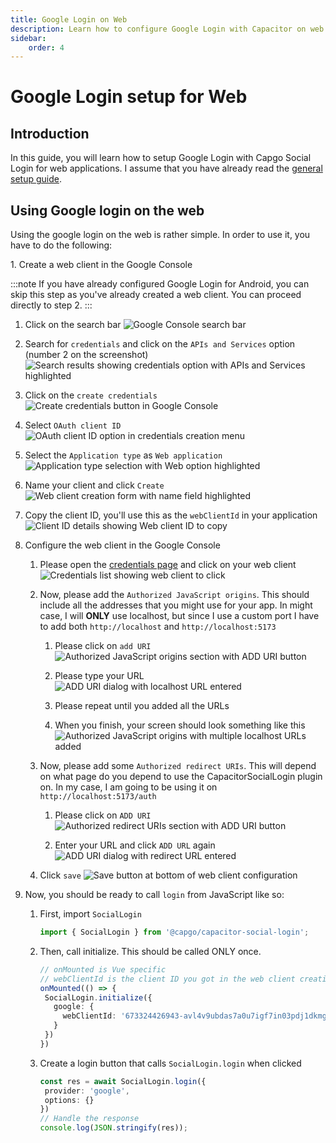 ```yaml
---
title: Google Login on Web
description: Learn how to configure Google Login with Capacitor on web.
sidebar:
    order: 4
---
```


# Google Login setup for Web

## Introduction

In this guide, you will learn how to setup Google Login with Capgo Social Login for web applications.
I assume that you have already read the [general setup guide](/docs/plugins/social-login/google/general).

## Using Google login on the web

Using the google login on the web is rather simple.
In order to use it, you have to do the following:

<Steps>
1. Create a web client in the Google Console
   
   :::note
   If you have already configured Google Login for Android, you can skip this step as you've already created a web client. You can proceed directly to step 2.
   :::
   
   1. Click on the search bar
      <img src="/social-login-assets/google_cons_search.png" alt="Google Console search bar" />
   
   2. Search for `credentials` and click on the `APIs and Services` option (number 2 on the screenshot)
      <img src="/social-login-assets/google_cons_cred_search.png" alt="Search results showing credentials option with APIs and Services highlighted" />
   
   3. Click on the `create credentials`
      <img src="/social-login-assets/google_cons_create_cred.png" alt="Create credentials button in Google Console" />
   
   4. Select `OAuth client ID`
      <img src="/social-login-assets/google_cons_cred_oauth.png" alt="OAuth client ID option in credentials creation menu" />
   
   5. Select the `Application type` as `Web application`
      <img src="/social-login-assets/google_cons_app_type_web.png" alt="Application type selection with Web option highlighted" />
   
   6. Name your client and click `Create`
      <img src="/social-login-assets/google_cons_web_app_create.png" alt="Web client creation form with name field highlighted" />
   
   7. Copy the client ID, you'll use this as the `webClientId` in your application
      <img src="/social-login-assets/google_cons_copy_web_client_id.png" alt="Client ID details showing Web client ID to copy" />

2. Configure the web client in the Google Console

   1. Please open the [credentials page](https://console.cloud.google.com/apis/credentials) and click on your web client
      <img src="/social-login-assets/google_cons_open_web_client_id.png" alt="Credentials list showing web client to click" />

   2. Now, please add the `Authorized JavaScript origins`. This should include all the addresses that you might use for your app. In might case, I will **ONLY** use localhost, but since I use a custom port I have to add both `http://localhost` and `http://localhost:5173`
    
      1. Please click on `add URI`
         <img src="/social-login-assets/google_cons_authorized_js_add_btn.png" alt="Authorized JavaScript origins section with ADD URI button" />
    
      2. Please type your URL
         <img src="/social-login-assets/google_cons_authorized_js_typed_url.png" alt="ADD URI dialog with localhost URL entered" />
    
      3. Please repeat until you added all the URLs
    
      4. When you finish, your screen should look something like this
         <img src="/social-login-assets/google_cons_authorized_js_final.png" alt="Authorized JavaScript origins with multiple localhost URLs added" />

   3. Now, please add some `Authorized redirect URIs`. This will depend on what page do you depend to use the CapacitorSocialLogin plugin on. In my case, I am going to be using it on `http://localhost:5173/auth` 
    
      1. Please click on `ADD URI`
         <img src="/social-login-assets/google_cons_web_add_redirect_url_1.png" alt="Authorized redirect URIs section with ADD URI button" />
    
      2. Enter your URL and click `ADD URL` again
         <img src="/social-login-assets/google_cons_web_add_redirect_url_2.png" alt="ADD URI dialog with redirect URL entered" />

   4. Click `save`
      <img src="/social-login-assets/google_cons_web_app_save.png" alt="Save button at bottom of web client configuration" />

3. Now, you should be ready to call `login` from JavaScript like so:

   1. First, import `SocialLogin`
  
      ```typescript
      import { SocialLogin } from '@capgo/capacitor-social-login';
      ```

   2. Then, call initialize. This should be called ONLY once.
  
      ```typescript
      // onMounted is Vue specific
      // webClientId is the client ID you got in the web client creation step not the android client ID.
      onMounted(() => {
       SocialLogin.initialize({
         google: {
           webClientId: '673324426943-avl4v9ubdas7a0u7igf7in03pdj1dkmg.apps.googleusercontent.com',
         }
       })
      })
      ```
  
   3. Create a login button that calls `SocialLogin.login` when clicked
  
      ```typescript
      const res = await SocialLogin.login({
       provider: 'google',
       options: {}
      })
      // Handle the response
      console.log(JSON.stringify(res));
      ```
</Steps>

